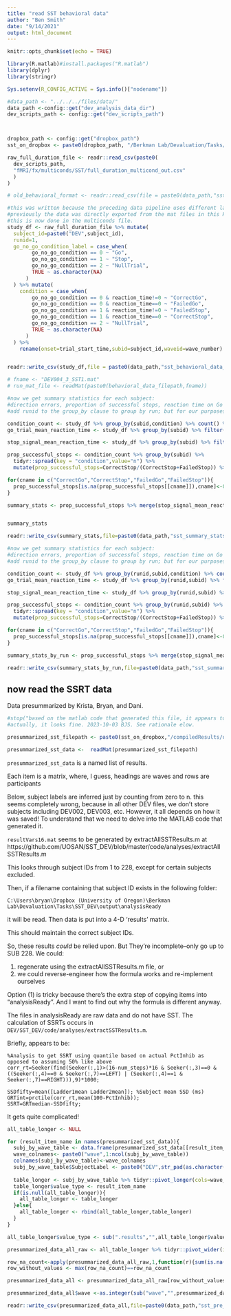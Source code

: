 ```yaml
---
title: "read SST behavioral data"
author: "Ben Smith"
date: "9/14/2021"
output: html_document
---
```


```r
knitr::opts_chunk$set(echo = TRUE)
```



```r
library(R.matlab)#install.packages("R.matlab")
library(dplyr)
library(stringr)

Sys.setenv(R_CONFIG_ACTIVE = Sys.info()["nodename"])

#data_path <- "../../../files/data/"
data_path <-config::get("dev_analysis_data_dir")
dev_scripts_path <- config::get("dev_scripts_path")



dropbox_path <- config::get("dropbox_path")
sst_on_dropbox <- paste0(dropbox_path, "/Berkman Lab/Devaluation/Tasks/SST_DEV")

```   



```r
raw_full_duration_file <- readr::read_csv(paste0(
  dev_scripts_path,
  "fMRI/fx/multiconds/SST/full_duration_multicond_out.csv"
  )
)

# old_behavioral_format <- readr::read_csv(file = paste0(data_path,"sst_behavioral_data_all_old.csv"))

```



```r
#this was written because the preceding data pipeline uses different labels to the parts that come after this, due to a change in the pipeline:
#previously the data was directly exported from the mat files in this Rmd.
#this is now done in the multiconds file.
study_df <- raw_full_duration_file %>% mutate(
  subject_id=paste0("DEV",subject_id),
  runid=1,
  go_no_go_condition_label = case_when(
        go_no_go_condition == 0 ~ "Go",
        go_no_go_condition == 1 ~ "Stop",
        go_no_go_condition == 2 ~ "NullTrial",
        TRUE ~ as.character(NA)
      )
  ) %>% mutate(
    condition = case_when(
        go_no_go_condition == 0 & reaction_time!=0 ~ "CorrectGo",
        go_no_go_condition == 0 & reaction_time==0 ~ "FailedGo",
        go_no_go_condition == 1 & reaction_time!=0 ~ "FailedStop",
        go_no_go_condition == 1 & reaction_time==0 ~ "CorrectStop",
        go_no_go_condition == 2 ~ "NullTrial",
        TRUE ~ as.character(NA)
      )
  ) %>%
    rename(onset=trial_start_time,subid=subject_id,waveid=wave_number)


readr::write_csv(study_df,file = paste0(data_path,"sst_behavioral_data_all_via_multiconds.csv"))
```


```r
# fname <- "DEV004_3_SST1.mat"
# run_mat_file <- readMat(paste0(behavioral_data_filepath,fname))
```

```r
#now we get summary statistics for each subject:
#direction errors, proportion of successful stops, reaction time on Go trials, and stop signal reaction time (SSRT).
#add runid to the group_by clause to group by run; but for our purposes we are happy to count across run!

condition_count <- study_df %>% group_by(subid,condition) %>% count() %>% ungroup()
go_trial_mean_reaction_time <- study_df %>% group_by(subid) %>% filter(condition=="CorrectGo" | condition=="FailedGo") %>% summarise(go_trial_reaction_time = mean(reaction_time)) %>% ungroup()

stop_signal_mean_reaction_time <- study_df %>% group_by(subid) %>% filter(condition=="CorrectStop") %>% summarise(raw_stop_signal_duration = mean(reaction_time)) %>% ungroup()

prop_successful_stops <- condition_count %>% group_by(subid) %>% 
  tidyr::spread(key = "condition",value="n") %>%
  mutate(prop_successful_stops=CorrectStop/(CorrectStop+FailedStop)) %>% ungroup()

for(cname in c("CorrectGo","CorrectStop","FailedGo","FailedStop")){
  prop_successful_stops[is.na(prop_successful_stops[[cname]]),cname]<-0
}

summary_stats <- prop_successful_stops %>% merge(stop_signal_mean_reaction_time) %>% merge(go_trial_mean_reaction_time)



```

```r
summary_stats
```

```r

readr::write_csv(summary_stats,file=paste0(data_path,"sst_summary_stats.csv"))

```

```r
#now we get summary statistics for each subject:
#direction errors, proportion of successful stops, reaction time on Go trials, and stop signal reaction time (SSRT).
#add runid to the group_by clause to group by run; but for our purposes we are happy to count across run!

condition_count <- study_df %>% group_by(runid,subid,condition) %>% count() %>% ungroup()
go_trial_mean_reaction_time <- study_df %>% group_by(runid,subid) %>% filter(condition=="CorrectGo" | condition=="FailedGo") %>% summarise(go_trial_reaction_time = mean(reaction_time)) %>% ungroup()

stop_signal_mean_reaction_time <- study_df %>% group_by(runid,subid) %>% filter(condition=="CorrectStop") %>% summarise(reaction_time = mean(reaction_time)) %>% ungroup()

prop_successful_stops <- condition_count %>% group_by(runid,subid) %>% 
  tidyr::spread(key = "condition",value="n") %>%
  mutate(prop_successful_stops=CorrectStop/(CorrectStop+FailedStop)) %>% ungroup()

for(cname in c("CorrectGo","CorrectStop","FailedGo","FailedStop")){
  prop_successful_stops[is.na(prop_successful_stops[[cname]]),cname]<-0
}

summary_stats_by_run <- prop_successful_stops %>% merge(stop_signal_mean_reaction_time) %>% merge(go_trial_mean_reaction_time)


```


```r

readr::write_csv(summary_stats_by_run,file=paste0(data_path,"sst_summary_stats_by_run.csv"))

```


## now read the SSRT data

Data presummarized by Krista, Bryan, and Dani.

```r
#stop("based on the matlab code that generated this file, it appears to be mislabelling the subject IDS and thus this file must be excluded from the current pipeline.")
#actually, it looks fine. 2023-10-03 BJS. See rationale elow.

presummarized_sst_filepath <- paste0(sst_on_dropbox,"/compiledResults/upToDEV228/varMats/resultVars16.mat")

presummarized_sst_data <-  readMat(presummarized_sst_filepath)
```


`presummarized_sst_data` is a named list of results.

Each item is a matrix, where, I guess, headings are waves and rows are participants

Below, subject labels are inferred just by counting from zero to n. this seems completely wrong, because in all other DEV files, we don't store subjects including DEV002, DEV003, etc. However, it all depends on how it was saved! To understand that we need to delve into the MATLAB code that generated it.


`resultVars16.mat` seems to be generated by extractAllSSTResults.m at https://github.com/UOSAN/SST_DEV/blob/master/code/analyses/extractAllSSTResults.m

This looks through subject IDs from 1 to 228, except for certain subjects excluded.

Then, if a filename containing that subject ID exists in the following folder:

`C:\Users\bryan\Dropbox (University of Oregon)\Berkman Lab\Devaluation\Tasks\SST_DEV\output\analysisReady`

it will be read. Then data is put into a 4-D 'results' matrix.

This should maintain the correct subject IDs.

So, these results _could_ be relied upon. But They're incomplete--only go up to SUB 228. We could:

1. regenerate using the extractAllSSTResults.m file, or
2. we could reverse-engineer how the formula works and re-implement ourselves

Option (1) is tricky because there's the extra step of copying items into "analysisReady". And I want to find out why the formula is different anyway.

The files in analysisReady are raw data and do not have SST. The calculation of SSRTs occurs in `DEV/SST_DEV/code/analyses/extractSSTResults.m`.

Briefly, appears to be:

```
%Analysis to get SSRT using quantile based on actual PctInhib as opposed to assuming 50% like above
corr_rt=Seeker(find(Seeker(:,1)>(16-num_steps)*16 & Seeker(:,3)==0 & ((Seeker(:,4)==0 & Seeker(:,7)==LEFT) | (Seeker(:,4)==1 & Seeker(:,7)==RIGHT))),9)*1000;

SSDfifty=mean([Ladder1mean Ladder2mean]); %Subject mean SSD (ms)
GRTint=prctile(corr_rt,mean(100-PctInhib));
SSRT=GRTmedian-SSDfifty;
```

It gets quite complicated!


```r


all_table_longer <- NULL

for (result_item_name in names(presummarized_sst_data)){
  subj_by_wave_table <- data.frame(presummarized_sst_data[[result_item_name]])
  wave_colnames<- paste0("wave",1:ncol(subj_by_wave_table))
  colnames(subj_by_wave_table)<-wave_colnames
  subj_by_wave_table$SubjectLabel <- paste0("DEV",str_pad(as.character(1:nrow(subj_by_wave_table)),3,pad="0"))
  
  table_longer <- subj_by_wave_table %>% tidyr::pivot_longer(cols=wave_colnames,names_to="wave")
  table_longer$value_type <- result_item_name
  if(is.null(all_table_longer)){
    all_table_longer <- table_longer
  }else{
    all_table_longer <- rbind(all_table_longer,table_longer)
  }
}

all_table_longer$value_type <- sub(".results","",all_table_longer$value_type)

presummarized_data_all_raw <- all_table_longer %>% tidyr::pivot_wider(id_cols=c("SubjectLabel","wave"),values_from="value",names_from="value_type")

row_na_count<-apply(presummarized_data_all_raw,1,function(r){sum(is.na(r))})
row_without_values <- max(row_na_count)==row_na_count

presummarized_data_all <- presummarized_data_all_raw[row_without_values==FALSE,]

presummarized_data_all$wave <-as.integer(sub("wave","",presummarized_data_all$wave))
```



```r

readr::write_csv(presummarized_data_all,file=paste0(data_path,"sst_pre_analyzed_stats.csv"))

```





